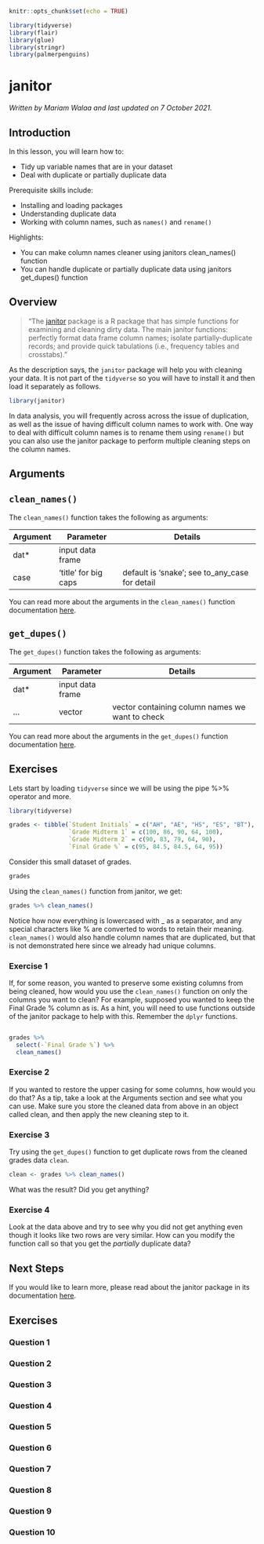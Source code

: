 
```r
knitr::opts_chunk$set(echo = TRUE)

library(tidyverse)
library(flair)
library(glue)
library(stringr)
library(palmerpenguins)
```

# janitor

*Written by Mariam Walaa and last updated on 7 October 2021.*

## Introduction

In this lesson, you will learn how to:

- Tidy up variable names that are in your dataset
- Deal with duplicate or partially duplicate data

Prerequisite skills include:

- Installing and loading packages
- Understanding duplicate data
- Working with column names, such as `names()` and `rename()`

Highlights:

- You can make column names cleaner using janitors clean_names() function
- You can handle duplicate or partially duplicate data using janitors get_dupes() function

## Overview

> "The [janitor](https://garthtarr.github.io/meatR/janitor.html) package is a R package
that has simple functions for examining and cleaning dirty data. The main janitor
functions: perfectly format data frame column names; isolate partially-duplicate records;
and provide quick tabulations (i.e., frequency tables and crosstabs)."

As the description says, the `janitor` package will help you with cleaning your data. 
It is not part of the `tidyverse` so you will have to install it and then load it 
separately as follows.

```r
library(janitor)
```

In data analysis, you will frequently across across the issue of duplication, as well as 
the issue of having difficult column names to work with. One way to deal with difficult
column names is to rename them using `rename()` but you can also use the janitor package
to perform multiple cleaning steps on the column names.

## Arguments

## `clean_names()`

The `clean_names()` function takes the following as arguments:

| Argument | Parameter            | Details                                        |
| -------- | -------------------- | ---------------------------------------------- |
| dat*     | input data frame     |                                                |
| case     | 'title' for big caps | default is 'snake'; see to_any_case for detail |

You can read more about the arguments in the `clean_names()` function documentation
[here](https://garthtarr.github.io/meatR/janitor.html#clean_names()).

## `get_dupes()`

The `get_dupes()` function takes the following as arguments:

| Argument | Parameter        | Details                                         |
| -------- | ---------------- | ----------------------------------------------- |
| dat*     | input data frame |                                                 |
| …        | vector           | vector containing column names we want to check |

You can read more about the arguments in the `get_dupes()` function documentation
[here](https://garthtarr.github.io/meatR/janitor.html#get_dupes()).

## Exercises

Lets start by loading `tidyverse` since we will be using the pipe %>% operator and more.

```r
library(tidyverse)
```

```r
grades <- tibble(`Student Initials` = c("AH", "AE", "HS", "ES", "BT"),
                 `Grade Midterm 1` = c(100, 86, 90, 64, 100),
                 `Grade Midterm 2` = c(90, 83, 79, 64, 90),
                 `Final Grade %` = c(95, 84.5, 84.5, 64, 95))
```

Consider this small dataset of grades.

```r
grades
```

Using the `clean_names()` function from janitor, we get:

```r
grades %>% clean_names()
```

Notice how now everything is lowercased with _ as a separator, and any special characters
like % are converted to words to retain their meaning. `clean_names()` would also handle
column names that are duplicated, but that is not demonstrated here since we already had
unique columns.

### Exercise 1

If, for some reason, you wanted to preserve some existing columns from being cleaned, how
would you use the `clean_names()` function on only the columns you want to clean? For
example, supposed you wanted to keep the Final Grade % column as is. As a hint, you will
need to use functions outside of the janitor package to help with this. Remember the
`dplyr` functions.

```r

```

```r
grades %>%
  select(-`Final Grade %`) %>%
  clean_names()
```


### Exercise 2

If you wanted to restore the upper casing for some columns, how would you do that? As a
tip, take a look at the Arguments section and see what you can use. Make sure you store
the cleaned data from above in an object called clean, and then apply the new cleaning
step to it.

<!-- ```{r janitor-exercise-2, exercise = TRUE} -->
<!-- clean <-  -->
<!-- clean %>% -->
<!-- ``` -->

<!-- ```{r janitor-exercise-2-solution, exercise = FALSE} -->
<!-- clean <- grades %>% clean_names() -->
<!-- clean %>% clean_names(case = "title") -->
<!-- ``` -->


### Exercise 3

Try using the `get_dupes()` function to get duplicate rows from the cleaned grades data
`clean`.

```r
clean <- grades %>% clean_names()
```

<!-- ```{r janitor-exercise-3, exercise = TRUE} -->

<!-- ``` -->

<!-- ```{r janitor-exercise-3-solution, exercise = FALSE} -->
<!-- clean %>% get_dupes() -->
<!-- ``` -->

What was the result? Did you get anything?

### Exercise 4

Look at the data above and try to see why you did not get anything even though it looks
like two rows are very similar. How can you modify the function call so that you get the
_partially_ duplicate data?

<!-- ```{r janitor-exercise-4, exercise = TRUE} -->

<!-- ``` -->

<!-- ```{r janitor-exercise-4-solution, exercise = FALSE} -->
<!-- clean %>% get_dupes(c("grade_midterm_1", "grade_midterm_2", "final_grade_percent")) -->
<!-- ``` -->



## Next Steps

If you would like to learn more, please read about the janitor package in its
documentation [here](https://garthtarr.github.io/meatR/janitor.html).




## Exercises

### Question 1

### Question 2

### Question 3

### Question 4

### Question 5

### Question 6

### Question 7

### Question 8

### Question 9

### Question 10
